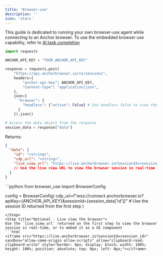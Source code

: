 ```yaml
---
title: 'Browser-use'
description: ''
icon: 'stars'
---
```


<Note>This guide is dedicated to running your own browser-use agent while connecting to an Anchor browser. To use the embedded browser use capability, refer to [AI task completion](/agentic-browser-control/ai-task-completion)</Note>

<Steps>
<Step title="Step one - Create an Anchor browser session">

```python
import requests

ANCHOR_API_KEY = "YOUR_ANCHOR_API_KEY"

response = requests.post(
    "https://api.anchorbrowser.io/v1/sessions",
    headers={
        "anchor-api-key": ANCHOR_API_KEY,
        "Content-Type": "application/json",
    },
    json={
      "browser": {
        "headless": {"active": False} # Use headless false to view the browser when combining with browser-use
      }
    }).json()

# Access the data object from the response
session_data = response["data"]
```

Returns:
```json
{
  "data": {
    "id": "<string>",
    "cdp_url": "<string>",
    "live_view_url": "https://live.anchorbrowser.io?sessionId=<session_id>"
    // Use the live view URL to view the browser session in real-time
  }
}
```
</Step>
<Step title="Point browser-use to the Anchor browser instance">
```python
from browser_use import BrowserConfig

config = BrowserConfig(
    cdp_url=f"wss://connect.anchorbrowser.io?apiKey={ANCHOR_API_KEY}&sessionId={session_data['id']}"
    # Use the session ID returned from the first step
)
```
</Step>
<Step title="Optional - Live view the browser">
Use the `live_view_url` returned on the first step to view the browser session in real-time, or to embed it as a UI component
```html
<iframe src="https://live.anchorbrowser.io?sessionId=<session_id>" sandbox="allow-same-origin allow-scripts" allow="clipboard-read; clipboard-write" style="border: 0px; display: block; width: 100%; height: 100%; position: absolute; top: 0px; left: 0px;"></iframe>
```
</Step>
</Steps>